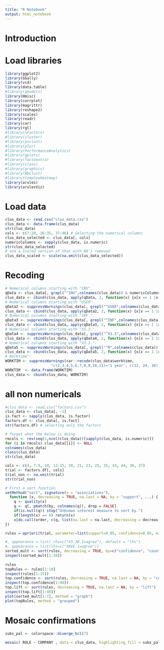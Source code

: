 ```yaml
---
title: "R Notebook"
output: html_notebook
---
```


# Introduction

# Load libraries

```r
library(ggplot2)
library(GGally)
library(vcd)
library(data.table)
#library(gmodels)
library(Hmisc)
library(corrplot)
library(magrittr)
library(reshape2)
library(scales)
library(readr)
library(car)
library(rgl)
#library(nFactors)
#library(cluster)
#library(pvclust)
#library(plyr)
#library(PerformanceAnalytics)
#library(gplots)
#library(factoextra)
#library(class)
#library(graphics)
#library(NbClust)
#library(ComplexHeatmap)
library(arules)
library(arulesViz)
```

# Load data
```r
clus_data <- read.csv("clus_data.csv")
clus_data <- data.frame(clus_data)
str(clus_data)
cols <- c(7:20, 26:35, 37:46) # Selecting the numerical columns
clus_data_selected <- clus_data[, cols]
numericColumns <- sapply(clus_data, is.numeric)
str(clus_data_selected)
# and a scaled version of that with NA's removed
clus_data_scaled <- scale(na.omit(clus_data_selected))
```

# Recoding
```r
# Numerical columns starting with "INV".
qData <- clus_data[, grepl("^INV",colnames(clus_data)) & numericColumns ]
clus_data <- cbind(clus_data, apply(qData, 2, function(x) {x[x == 1 |x == 2] <- "disagree"; x[x == 3] <- "indecisive" ; x[x == 4 |x == 5] <- "agree"; x}))
# Numerical columns starting with "USER".
qData2 <- suppressWarnings(clus_data[, grepl("^USER",colnames(clus_data)) & numericColumns ])
clus_data <- cbind(clus_data, apply(qData2, 2, function(x) {x[x == 1 |x == 2] <- "disagree"; x[x == 3] <- "indecisive" ; x[x == 4 |x == 5] <- "agree"; x}))
# Numerical columns starting with "INF.".
qData3 <- suppressWarnings(clus_data[, grepl("^INF",colnames(clus_data)) & numericColumns ])
clus_data <- cbind(clus_data, apply(qData3, 2, function(x) {x[x == 1 |x == 2] <- "disagree"; x[x == 3] <- "indecisive" ; x[x == 4 |x == 5] <- "agree"; x}))
# Numerical columns starting with "X3.3.".
qData4 <- suppressWarnings(clus_data[, grepl("^X3.3",colnames(clus_data)) & numericColumns ])
clus_data <- cbind(clus_data, apply(qData4, 2, function(x) {x[x == 1 |x == 2] <- "disagree"; x[x == 3] <- "indecisive" ; x[x == 4 |x == 5] <- "agree"; x}))
# Numerical columns starting with "X3.3.".
qData5 <- suppressWarnings(clus_data[, grepl("^M",colnames(clus_data)) & numericColumns ])
clus_data <- cbind(clus_data, apply(qData5, 2, function(x) {x[x == 1 |x == 2] <- "not often"; x[x == 3] <- "indecisive" ; x[x == 4 |x == 5] <- "often"; x}))
# Worktime":
WORKTIM <- suppressWarnings(car::recode(clus_data$worktime,
                     "c(2,3,4,5,6,7,8,9,10,11)='1 year'; c(12, 24, 36) ='1-3 year'; c(48, 60)='4-5 year'; c(72, 84, 96, 108)='6-9 year'; c(120, 132)='11-12 year'"))
WORKTIM  <- data.frame(WORKTIM)
clus_data <- cbind(clus_data, WORKTIM)
```


# all non numericals
```r
#clus_data <- read.csv("factors.csv")
clus_data <- clus_data[, -1]
is.fact <- sapply(clus_data, is.factor)
factors.df <- clus_data[, is.fact]
str(factors.df) # selecting only the factors 

# forgot what the below is doing 
rmcols <- rev(seq(1,ncol(clus_data))[sapply(clus_data, is.numeric)])
for (i in rmcols) clus_data[[i]] <- NULL
colnames(clus_data)
class(clus_data)
str(clus_data)

cols <- c(4, 7:9, 10, 12:15, 20, 21, 23, 25, 35, 43, 44, 36, 37) 
trial <- factors.df[, cols]
trial_non <- na.omit(trial)
str(trial_non)
```

```r
# First a sort function
setMethod("sort", signature(x = "associations"),
  function (x, decreasing = TRUE, na.last = NA, by = "support", ...) {
    q <- quality(x)
    q <- q[, pmatch(by, colnames(q)), drop = FALSE]
    if(is.null(q)) stop("Unknown interest measure to sort by.")
    if(length(x) == 0) return(x)
    x[do.call(order, c(q, list(na.last = na.last, decreasing = decreasing)))]
}) 

rules = apriori(trial, parameter=list(support=0.05, confidence=0.65, minlen=2, maxlen=5, maxtime=150), appearance = list( rhs=c("X3.3C.1=agree"), default = "lhs"))

#, appearance = list( rhs=c("X3.3B.1=agree"), default = "lhs")
#, appearance = list(lhs=c("INVE.1=agree"))
sorted_mult <- sort(rules, decreasing = TRUE, by=c("confidence", "count"))
inspect(sorted_mult[1:20])
 
rules
topRules <- rules[1:10]
inspect(rules[1:15])
top.confidence <- sort(rules, decreasing = TRUE, na.last = NA, by = "confidence")
inspect(top.confidence[1:40])
top.lift <- sort(rules, decreasing = TRUE, na.last = NA, by = "lift")
inspect(top.lift[1:40])
plot(sorted_mult[1:7], method = "graph")
plot(topRules, method = "grouped")

```
# Mosaic confirmations
```r
subs_pal <- colorspace::diverge_hcl(7)

mosaic( ROLE ~ COMPANY , data = clus_data, highlighting_fill = subs_pal[1:4], rot_labels=c(45,45,45,45)  )
```


